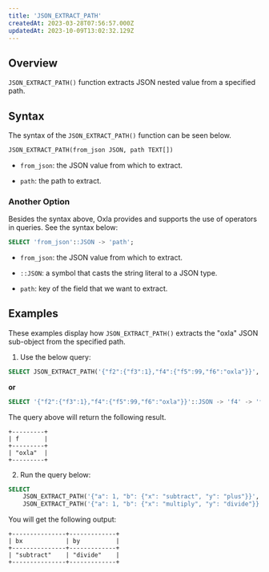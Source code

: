 ```yaml
---
title: 'JSON_EXTRACT_PATH'
createdAt: 2023-03-28T07:56:57.000Z
updatedAt: 2023-10-09T13:02:32.129Z
---
```


## **Overview**

`JSON_EXTRACT_PATH()` function extracts JSON nested value from a specified path.&#x20;

## **Syntax**

The syntax of the `JSON_EXTRACT_PATH()` function can be seen below.

```sql
JSON_EXTRACT_PATH(from_json JSON, path TEXT[])
```

*   `from_json`: the JSON value from which to extract.

*   `path`: the path to extract.

### **Another Option**

Besides the syntax above, Oxla provides and supports the use of operators in queries.  See the syntax below:

```sql
SELECT 'from_json'::JSON -> 'path';
```

*   `from_json`: the JSON value from which to extract.

*   `::JSON`:  a symbol that casts the string literal to a JSON type.

*   `path`: key of the field that we want to extract.

## **Examples**

These examples display how `JSON_EXTRACT_PATH()` extracts the "oxla" JSON sub-object from the specified path.&#x20;

1. Use the below query:

```sql
SELECT JSON_EXTRACT_PATH('{"f2":{"f3":1},"f4":{"f5":99,"f6":"oxla"}}', 'f4', 'f6');
```

**or**

```sql
SELECT '{"f2":{"f3":1},"f4":{"f5":99,"f6":"oxla"}}'::JSON -> 'f4' -> 'f6';
```

The query above will return the following result.

```pgsql
+---------+
| f       |
+---------+
| "oxla"  |
+---------+
```

2. Run the query below:

```sql
SELECT
    JSON_EXTRACT_PATH('{"a": 1, "b": {"x": "subtract", "y": "plus"}}', 'b', 'x') AS "bx",
    JSON_EXTRACT_PATH('{"a": 1, "b": {"x": "multiply", "y": "divide"}}', 'b', 'y') AS "by";
```

You will get the following output:

```pgsql
+---------------+-------------+
| bx            | by          |
+---------------+-------------+
| "subtract"    | "divide"    |
+---------------+-------------+
```

